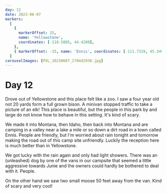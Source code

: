 ```yaml
---
day: 12
date: 2023-06-07
markers:
  [
    {
      markerOffset: 25,
      name: 'Yellowstone',
      coordinates: [-110.5885, 44.4280],
    },
    { markerOffset: -15, name: 'Ennis', coordinates: [-111.7319, 45.3491] },
  ]
carouselImages: [PXL_20230607_170442938.jpg]
---
```


# Day 12

Drove out of Yellowstone and this place felt like a zoo. I saw a four year old not 20 yards form a full grown bison. A minivan stopped traffic to take a picture of an elk! This place is beautiful, but the people in this park by and large do not know how to behave in this setting. It's kind of scary.

We made it into Montana, then Idaho, then back into Montana and are camping in a valley near a lake a mile or so down a dirt road in a town called Ennis. People are friendly, but I'm worried about rain tonight and tomorrow making the road out of this camp site unfriendly. Luckily the reception here is much better than in Yellowstone.

We got lucky with the rain again and only had light showers. There was an (unleashed) dog by one of the vans in our campsite that seemed a little aggressive towards Junie and the owners could hardly be bothered to deal with it. People.

On the other hand we saw two small moose 50 feet away from the van. Kind of scary and very cool!
